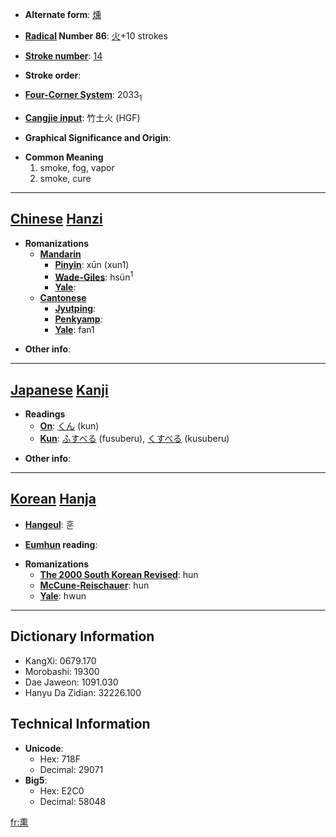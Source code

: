 * '''Alternate form''': [[燻]]

* '''[[Wiktionary:Chinese radical index| Radical]] Number 86''': [[Wiktionary:Chinese radical index 火|火]]+10 strokes

* '''[[Wiktionary:Chinese total strokes index|Stroke number]]''': [[Wiktionary:Chinese total strokes index 14|14]]

* '''Stroke order''': 

* '''[[Wiktionary:Chinese four corner index|Four-Corner System]]''': 2033<sub>1</sub>

* '''[[Wiktionary:Chinese Cangjie index|Cangjie input]]''': 竹土火 (HGF)

* '''Graphical Significance and Origin''': 

* '''Common Meaning'''
*#smoke, fog, vapor
*# smoke, cure


----

== [[Chinese]] [[Hanzi]] ==

* '''Romanizations'''
** '''[[Mandarin]]'''
*** '''[[Pinyin]]''': xūn (xun1)
*** '''[[Wade-Giles]]''': hsün<sup>1</sup>
*** '''[[Yale]]''': 
** '''[[Cantonese]]'''
*** '''[[Jyutping]]''':
*** '''[[Penkyamp]]''': 
*** '''[[Yale]]''': fan1

* '''Other info''': 

----

== [[Japanese]] [[Kanji]] ==

* '''Readings'''
** '''[[On]]''': [[くん]] (kun)
** '''[[Kun]]''': [[ふすべる]] (fusuberu), [[くすべる]] (kusuberu)

* '''Other info''':  

----

== [[Korean]] [[Hanja]] ==

* '''[[Hangeul]]''': 훈

* '''[[Eumhun]] reading''': 

* '''Romanizations'''
** '''[[The 2000 South Korean Revised Romanization|The 2000 South Korean Revised]]''': hun
** '''[[McCune-Reischauer]]''': hun
** '''[[Yale]]''': hwun

----

== Dictionary Information ==

* KangXi: 0679.170
* Morobashi: 19300
* Dae Jaweon: 1091.030
* Hanyu Da Zidian: 32226.100

== Technical Information ==

* '''Unicode''':
** Hex: 718F
** Decimal: 29071
* '''Big5''':
** Hex: E2C0
** Decimal: 58048

[[fr:熏]]